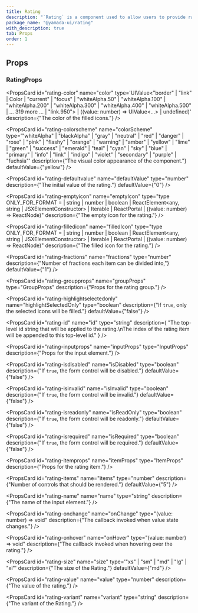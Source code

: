 ```yaml
---
title: Rating
description: "`Rating` is a component used to allow users to provide ratings."
package_name: "@yamada-ui/rating"
with_description: true
tab: Props
order: 1
---
```


## Props

### RatingProps

<PropsCard
  id="rating-color"
  name="color"
  type='UIValue<"border" | "link" | Color | "current" | "focus" | "whiteAlpha.50" | "whiteAlpha.100" | "whiteAlpha.200" | "whiteAlpha.300" | "whiteAlpha.400" | "whiteAlpha.500" | ... 319 more ... | "link.950"> | ((value: number) => UIValue<...> | undefined)'
  description={"The color of the filled icons."}
/>

<PropsCard
  id="rating-colorscheme"
  name="colorScheme"
  type='"whiteAlpha" | "blackAlpha" | "gray" | "neutral" | "red" | "danger" | "rose" | "pink" | "flashy" | "orange" | "warning" | "amber" | "yellow" | "lime" | "green" | "success" | "emerald" | "teal" | "cyan" | "sky" | "blue" | "primary" | "info" | "link" | "indigo" | "violet" | "secondary" | "purple" | "fuchsia"'
  description={"The visual color appearance of the component."}
  defaultValue={"yellow"}
/>

<PropsCard
  id="rating-defaultvalue"
  name="defaultValue"
  type="number"
  description={"The initial value of the rating."}
  defaultValue={"0"}
/>

<PropsCard
  id="rating-emptyicon"
  name="emptyIcon"
  type="type ONLY_FOR_FORMAT =
  | string
  | number
  | boolean
  | ReactElement<any, string | JSXElementConstructor<any>>
  | Iterable<ReactNode>
  | ReactPortal
  | ((value: number) => ReactNode)"
  description={"The empty icon for the rating."}
/>

<PropsCard
  id="rating-filledicon"
  name="filledIcon"
  type="type ONLY_FOR_FORMAT =
  | string
  | number
  | boolean
  | ReactElement<any, string | JSXElementConstructor<any>>
  | Iterable<ReactNode>
  | ReactPortal
  | ((value: number) => ReactNode)"
  description={"The filled icon for the rating."}
/>

<PropsCard
  id="rating-fractions"
  name="fractions"
  type="number"
  description={"Number of fractions each item can be divided into,"}
  defaultValue={"1"}
/>

<PropsCard
  id="rating-groupprops"
  name="groupProps"
  type="GroupProps"
  description={"Props for the rating group."}
/>

<PropsCard
  id="rating-highlightselectedonly"
  name="highlightSelectedOnly"
  type="boolean"
  description={"If `true`, only the selected icons will be filled."}
  defaultValue={"false"}
/>

<PropsCard
  id="rating-id"
  name="id"
  type="string"
  description={
    "The top-level id string that will be applied to the rating.\nThe index of the rating item will be appended to this top-level id."
  }
/>

<PropsCard
  id="rating-inputprops"
  name="inputProps"
  type="InputProps"
  description={"Props for the input element."}
/>

<PropsCard
  id="rating-isdisabled"
  name="isDisabled"
  type="boolean"
  description={"If `true`, the form control will be disabled."}
  defaultValue={"false"}
/>

<PropsCard
  id="rating-isinvalid"
  name="isInvalid"
  type="boolean"
  description={"If `true`, the form control will be invalid."}
  defaultValue={"false"}
/>

<PropsCard
  id="rating-isreadonly"
  name="isReadOnly"
  type="boolean"
  description={"If `true`, the form control will be readonly."}
  defaultValue={"false"}
/>

<PropsCard
  id="rating-isrequired"
  name="isRequired"
  type="boolean"
  description={"If `true`, the form control will be required."}
  defaultValue={"false"}
/>

<PropsCard
  id="rating-itemprops"
  name="itemProps"
  type="ItemProps"
  description={"Props for the rating item."}
/>

<PropsCard
  id="rating-items"
  name="items"
  type="number"
  description={"Number of controls that should be rendered."}
  defaultValue={"5"}
/>

<PropsCard
  id="rating-name"
  name="name"
  type="string"
  description={"The name of the input element."}
/>

<PropsCard
  id="rating-onchange"
  name="onChange"
  type="(value: number) => void"
  description={"The callback invoked when value state changes."}
/>

<PropsCard
  id="rating-onhover"
  name="onHover"
  type="(value: number) => void"
  description={"The callback invoked when hovering over the rating."}
/>

<PropsCard
  id="rating-size"
  name="size"
  type='"xs" | "sm" | "md" | "lg" | "xl"'
  description={"The size of the Rating."}
  defaultValue={"md"}
/>

<PropsCard
  id="rating-value"
  name="value"
  type="number"
  description={"The value of the rating."}
/>

<PropsCard
  id="rating-variant"
  name="variant"
  type="string"
  description={"The variant of the Rating."}
/>

